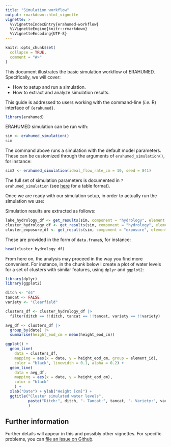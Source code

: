 ```yaml
---
title: "Simulation workflow"
output: rmarkdown::html_vignette
vignette: >
  %\VignetteIndexEntry{erahumed-workflow}
  %\VignetteEngine{knitr::rmarkdown}
  %\VignetteEncoding{UTF-8}
---
```


```r
knitr::opts_chunk$set(
  collapse = TRUE,
  comment = "#>"
)
```

This document illustrates the basic simulation workflow of ERAHUMED. Specifically, we 
will cover:

* How to setup and run a simulation.
* How to extract and analyze simulation results.

This guide is addressed to users working with the command-line (*i.e.* R) 
interface of `{erahumed}`.

```r
library(erahumed)
```

ERAHUMED simulation can be run with:

```r
sim <- erahumed_simulation()
sim
```
The command above runs a simulation with the default model parameters. These can be customized through the arguments of `erahumed_simulation()`, for instance:

```r
sim2 <- erahumed_simulation(ideal_flow_rate_cm = 10, seed = 841)
```

The full set of simulation parameters is documented in `?erahumed_simulation` (see [here](https://erahumed.github.io/erahumed/articles/simulation-inputs.html) for
a table format).

Once we are ready with our simulation setup, in order to actually run the 
simulation we use:

Simulation results are extracted as follows:

```r
lake_hydrology_df <- get_results(sim, component = "hydrology", element = "lake")
cluster_hydrology_df <- get_results(sim, component = "hydrology", element = "cluster")
cluster_exposure_df <- get_results(sim, component = "exposure", element = "cluster")
```
These are provided in the form of `data.frame`s, for instance:

```r
head(cluster_hydrology_df)
```

From here on, the analysis may proceed in the way you find more convenient. 
For instance, in the chunk below I create a plot of water levels for a set of 
clusters with similar features, using `dplyr` and `ggplot2`:

```r
library(dplyr)
library(ggplot2)

ditch <- "d4"
tancat <- FALSE
variety <- "Clearfield"

clusters_df <- cluster_hydrology_df |>
  filter(ditch == !!ditch, tancat == !!tancat, variety == !!variety)

avg_df <- clusters_df |>
  group_by(date) |>
  summarise(height_eod_cm = mean(height_eod_cm))

ggplot() +
  geom_line(
    data = clusters_df,
    mapping = aes(x = date, y = height_eod_cm, group = element_id),
    color = "black", linewidth = 0.1, alpha = 0.2) +
  geom_line(
    data = avg_df, 
    mapping = aes(x = date, y = height_eod_cm),
    color = "black"
    ) +
  xlab("Date") + ylab("Height [cm]") + 
  ggtitle("Cluster simulated water levels",
          paste("Ditch:", ditch, "- Tancat:", tancat, "- Variety:", variety)
          )
```

## Further information

Further details will appear in this and possibly other vignettes. For 
specific problems, you can [file an issue on Github](https://github.com/erahumed/erahumed/issues).
